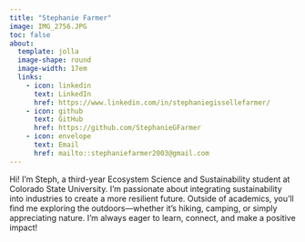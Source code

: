 ```yaml
---
title: "Stephanie Farmer"
image: IMG_2756.JPG
toc: false
about:
  template: jolla
  image-shape: round
  image-width: 17em
  links:
    - icon: linkedin
      text: LinkedIn
      href: https://www.linkedin.com/in/stephaniegissellefarmer/ 
    - icon: github
      text: GitHub
      href: https://github.com/StephanieGFarmer
    - icon: envelope
      text: Email
      href: mailto::stephaniefarmer2003@gmail.com
---
```


Hi! I'm Steph, a third-year Ecosystem Science and Sustainability student at Colorado State University. I'm passionate about integrating sustainability into industries to create a more resilient future. Outside of academics, you’ll find me exploring the outdoors—whether it's hiking, camping, or simply appreciating nature. I'm always eager to learn, connect, and make a positive impact!

```         
```
